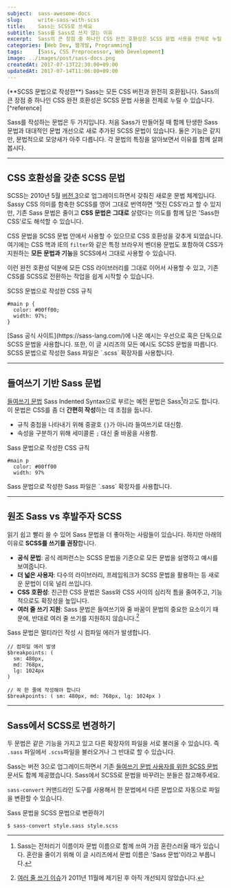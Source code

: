 ```yaml
---
subject:  sass-awesome-docs
slug:     write-sass-with-scss
title:    Sass는 SCSS로 쓰세요
subtitle: Sass를 Sass로 쓰지 않는 이유
excerpt:  Sass의 큰 장점 중 하나인 CSS 완전 호환성은 SCSS 문법 사용을 전제로 누릴 수 있습니다.
categories: [Web Dev, 웹개발, Programming]
tags:     [Sass, CSS Preprocessor, Web Development]
image: ../images/post/sass-docs.png
createdAt: 2017-07-13T22:30:00+09:00
updatedAt: 2017-07-14T11:06:00+09:00
---
```


<div className="lead">
    (**SCSS 문법으로 작성한**) Sass는 모든 CSS 버전과 완전히 호환됩니다. Sass의 큰 장점 중 하나인 CSS 완전 호환성은 SCSS 문법 사용을 전제로 누릴 수 있습니다.[^reference]
</div>

Sass를 작성하는 문법은 두 가지입니다. 처음 Sass가 만들어질 때 함께 탄생한 Sass 문법과 대대적인 문법 개선으로 새로 추가된 SCSS 문법이 있습니다.
둘은 기능은 같지만, 문법적으로 모양새가 아주 다릅니다. 각 문법의 특징을 알아보면서 이유를 함께 살펴봅시다.

***

## CSS 호환성을 갖춘 SCSS 문법
SCSS는 2010년 5월 [버전 3](https://sass-lang.com/documentation/file.SASS_CHANGELOG.html#300)으로 업그레이드하면서 갖춰진 새로운 문법 체계입니다.
Sassy CSS 의미를 함축한 SCSS를 영어 그대로 번역하면 '멋진 CSS'라고 할 수 있지만,
기존 Sass 문법은 줄이고 **CSS 문법은 그대로** 살렸다는 의도를 함께 담은 'Sass한 CSS'로도 해석할 수 있습니다.

CSS 문법을 SCSS 문법 안에서 사용할 수 있으므로 CSS 호환성을 갖추게 되었습니다.
여기에는 CSS 핵과 IE의 `filter`와 같은 특정 브라우저 벤더용 문법도 포함하여 CSS가 지원하는 **모든 문법과 기능**을 SCSS에서 그대로 사용할 수 있습니다.

이런 완전 호환성 덕분에 모든 CSS 라이브러리를 그대로 이어서 사용할 수 있고, 기존 CSS를 SCSS로 전환하는 작업을 쉽게 시작할 수 있습니다.

<p className="code-label code-label-scss">SCSS 문법으로 작성한 CSS 규칙</p>

```scss{numberLines: true}
#main p {
  color: #00ff00;
  width: 97%;
}
```

<div className="p-small">
    [Sass 공식 사이트](https://sass-lang.com/)에 나온 예시는 우선으로 혹은 단독으로 SCSS 문법을 사용합니다.
    또한, 이 글 시리즈의 모든 예시도 SCSS 문법을 따릅니다. SCSS 문법으로 작성한 Sass 파일은 `.scss` 확장자를 사용합니다.
</div>

***

## 들여쓰기 기반 Sass 문법

[들여쓰기 문법](https://sass-lang.com/documentation/file.INDENTED_SYNTAX.html) <SideBySide>Sass Indented Syntax</SideBySide>으로 부르는 예전 문법은 Sass[^sass]라고도 합니다.
이 문법은 CSS를 좀 더 **간편히 작성**하는 데 초점을 둡니다.

- 규칙 중첩을 나타내기 위해 중괄호 `{}`가 아니라 들여쓰기로 대신함.
- 속성을 구분하기 위해 세미콜론 `;` 대신 줄 바꿈을 사용함.

<p className="code-label code-label-sass">Sass 문법으로 작성한 CSS 규칙</p>

```sass{numberLines: true}
#main p
  color: #00ff00
  width: 97%
```

<div className="p-small">
    Sass 문법으로 작성한 Sass 파일은 `.sass` 확장자를 사용합니다.
</div>

***

## 원조 Sass vs 후발주자 SCSS
읽기 쉽고 빨리 쓸 수 있어 Sass 문법을 더 좋아하는 사람들이 있습니다.
하지만 아래의 이유로 **SCSS를 쓰기를 권장**합니다.

- **공식 문법**: 공식 레퍼런스는 SCSS 문법을 기준으로 모든 문법을 설명하고 예시를 보여줍니다.
- **더 넓은 사용자**: 다수의 라이브러리, 프레임워크가 SCSS 문법을 활용하는 등 새로운 문법이 더욱 널리 쓰입니다.
- **CSS 호환성**: 친근한 CSS 문법은 Sass와 CSS 사이의 심리적 틈을 줄여주고, 기능적으로도 확장성을 높입니다.
- **여러 줄 쓰기 지원**: Sass 문법은 들여쓰기와 줄 바꿈이 문법의 중요한 요소이기 때문에, 반대로 여러 줄 쓰기를 지원하지 않습니다.[^multiline]

<p className="code-label code-label-sass">Sass 문법은 멀티라인 작성 시 컴파일 에러가 발생합니다.</p>

```sass{numberLines: true}
// 컴파일 에러 발생
$breakpoints: (
  sm: 480px,
  md: 768px,
  lg: 1024px
)

// 꼭 한 줄에 작성해야 합니다
$breakpoints: ( sm: 480px, md: 768px, lg: 1024px )
```

***

## Sass에서 SCSS로 변경하기

두 문법은 같은 기능을 가지고 있고 다른 확장자의 파일을 서로 불러올 수 있습니다.
즉 `.sass` 파일에서 `.scss`파일을 불러오거나 그 반대로 할 수 있습니다.

Sass는 버전 3으로 업그레이드하면서 기존 [들여쓰기 문법 사용자를 위한 SCSS 문법](https://sass-lang.com/documentation/file.SCSS_FOR_SASS_USERS.html) 문서도 함께 제공했습니다.
Sass에서 SCSS로 문법을 바꾸려는 분들은 참고해주세요.

`sass-convert` 커맨드라인 도구를 사용해서 한 문법에서 다른 문법으로 자동으로 파일을 변환할 수 있습니다.

<p className="code-label">Sass 문법을 SCSS 문법으로 변환하기</p>

```
$ sass-convert style.sass style.scss
```

[^reference]: [원문](https://sass-lang.com/documentation/file.SASS_REFERENCE.html#Syntax)
[^sass]: Sass는 전처리기 이름이자 문법 이름으로 함께 쓰여 가끔 혼란스러울 때가 있습니다. 혼란을 줄이기 위해 이 글 시리즈에서 문법 이름은 'Sass 문법'이라고 부릅니다.
[^multiline]: [여러 줄 쓰기 이슈](https://github.com/sass/sass/issues/216)가 2011년 11월에 제기된 후 아직 개선되지 않았습니다.
